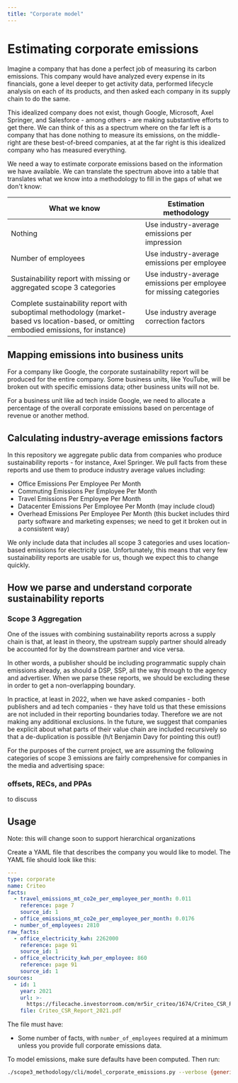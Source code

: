```yaml
---
title: "Corporate model"
---
```


# Estimating corporate emissions

Imagine a company that has done a perfect job of measuring its carbon emissions. This company would have analyzed every expense in its financials, gone a level deeper to get activity data, performed lifecycle analysis on each of its products, and then asked each company in its supply chain to do the same.

This idealized company does not exist, though Google, Microsoft, Axel Springer, and Salesforce - among others - are making substantive efforts to get there. We can think of this as a spectrum where on the far left is a company that has done nothing to measure its emissions, on the middle-right are these best-of-breed companies, at at the far right is this idealized company who has measured everything.

We need a way to estimate corporate emissions based on the information we have available. We can translate the spectrum above into a table that translates what we know into a methodology to fill in the gaps of what we don't know:

| What we know                                                                                                                              | Estimation methodology                                             |
| ----------------------------------------------------------------------------------------------------------------------------------------- | ------------------------------------------------------------------ |
| Nothing                                                                                                                                   | Use industry-average emissions per impression                      |
| Number of employees                                                                                                                       | Use industry-average emissions per employee                        |
| Sustainability report with missing or aggregated scope 3 categories                                                                       | Use industry-average emissions per employee for missing categories |
| Complete sustainability report with suboptimal methodology (market-based vs location-based, or omitting embodied emissions, for instance) | Use industry average correction factors                            |

## Mapping emissions into business units

For a company like Google, the corporate sustainability report will be produced for the entire company. Some business units, like YouTube, will be broken out with specific emissions data; other business units will not be.

For a business unit like ad tech inside Google, we need to allocate a percentage of the overall corporate emissions based on percentage of revenue or another method.

## Calculating industry-average emissions factors

In this repository we aggregate public data from companies who produce sustainability reports - for instance, Axel Springer. We pull facts from these reports and use them to produce industry average values including:

- Office Emissions Per Employee Per Month
- Commuting Emissions Per Employee Per Month
- Travel Emissions Per Employee Per Month
- Datacenter Emissions Per Employee Per Month (may include cloud)
- Overhead Emissions Per Employee Per Month (this bucket includes third party software and marketing expenses; we need to get it broken out in a consistent way)

We only include data that includes all scope 3 categories and uses location-based emissions for electricity use. Unfortunately, this means that very few sustainability reports are usable for us, though we expect this to change quickly.

## How we parse and understand corporate sustainability reports

### Scope 3 Aggregation

One of the issues with combining sustainability reports across a supply chain is that, at least in theory, the upstream supply partner should already be accounted for by the downstream partner and vice versa.

In other words, a publisher should be including programmatic supply chain emissions already, as should a DSP, SSP, all the way through to the agency and advertiser. When we parse these reports, we should be excluding these in order to get a non-overlapping boundary.

In practice, at least in 2022, when we have asked companies - both publishers and ad tech companies - they have told us that these emissions are not included in their reporting boundaries today. Therefore we are not making any additional exclusions. In the future, we suggest that companies be explicit about what parts of their value chain are included recursively so that a de-duplication is possible (h/t Benjamin Davy for pointing this out!)

For the purposes of the current project, we are assuming the following categories of scope 3 emissions are fairly comprehensive for companies in the media and advertising space:

### offsets, RECs, and PPAs

to discuss

## Usage

Note: this will change soon to support hierarchical organizations

Create a YAML file that describes the company you would like to model. The YAML file should look like this:

```yaml
---
type: corporate
name: Criteo
facts:
  - travel_emissions_mt_co2e_per_employee_per_month: 0.011
    reference: page 7
    source_id: 1
  - office_emissions_mt_co2e_per_employee_per_month: 0.0176
  - number_of_employees: 2810
raw_facts:
  - office_electricity_kwh: 2262000
    reference: page 91
    source_id: 1
  - office_electricity_kwh_per_employee: 860
    reference: page 91
    source_id: 1
sources:
  - id: 1
    year: 2021
    url: >-
      https://filecache.investorroom.com/mr5ir_criteo/1674/Criteo_CSR_Report_2021.pdf
    file: Criteo_CSR_Report_2021.pdf
```

The file must have:

- Some number of facts, with `number_of_employees` required at a minimum unless you provide full corporate emissions data.

To model emissions, make sure defaults have been computed. Then run:

```sh
./scope3_methodology/cli/model_corporate_emissions.py --verbose {generic,atp,publisher} [company_file.yaml]
```
